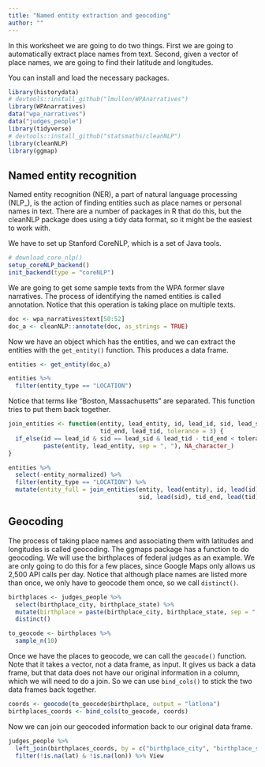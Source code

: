 ```yaml
---
title: "Named entity extraction and geocoding"
author: ""
---
```


In this worksheet we are going to do two things. First we are going to automatically extract place names from text. Second, given a vector of place names, we are going to find their latitude and longitudes.

You can install and load the necessary packages.

```r
library(historydata)
# devtools::install_github("lmullen/WPAnarratives")
library(WPAnarratives)
data("wpa_narratives")
data("judges_people")
library(tidyverse)
# devtools::install_github("statsmaths/cleanNLP")
library(cleanNLP)
library(ggmap)
```

## Named entity recognition

Named entity recognition (NER), a part of natural language processing (NLP_), is the action of finding entities such as place names or personal names in text. There are a number of packages in R that do this, but the cleanNLP package does using a tidy data format, so it might be the easiest to work with.

We have to set up Stanford CoreNLP, which is a set of Java tools.

```r
# download_core_nlp()
setup_coreNLP_backend()
init_backend(type = "coreNLP")
```

We are going to get some sample texts from the WPA former slave narratives. The process of identifying the named entities is called annotation. Notice that this operation is taking place on multiple texts.

```r
doc <- wpa_narratives$text[50:52]
doc_a <- cleanNLP::annotate(doc, as_strings = TRUE)
```

Now we have an object which has the entities, and we can extract the entities with the `get_entity()` function. This produces a data frame.

```r
entities <- get_entity(doc_a)

entities %>%
  filter(entity_type == "LOCATION")
```

Notice that terms like "Boston, Massachusetts" are separated. This function tries to put them back together.

```r
join_entities <- function(entity, lead_entity, id, lead_id, sid, lead_sid,
                          tid_end, lead_tid, tolerance = 3) {
  if_else(id == lead_id & sid == lead_sid & lead_tid - tid_end < tolerance,
          paste(entity, lead_entity, sep = ", "), NA_character_)
}

entities %>% 
  select(-entity_normalized) %>% 
  filter(entity_type == "LOCATION") %>% 
  mutate(entity_full = join_entities(entity, lead(entity), id, lead(id),
                                     sid, lead(sid), tid_end, lead(tid))) 
```

## Geocoding

The process of taking place names and associating them with latitudes and longitudes is called geocoding. The ggmaps package has a function to do geocoding. We will use the birthplaces of federal judges as an example. We are only going to do this for a few places, since Google Maps only allows us 2,500 API calls per day. Notice that although place names are listed more than once, we only have to geocode them once, so we call `distinct()`.

```r
birthplaces <- judges_people %>% 
  select(birthplace_city, birthplace_state) %>% 
  mutate(birthplace = paste(birthplace_city, birthplace_state, sep = ", ")) %>% 
  distinct()

to_geocode <- birthplaces %>% 
  sample_n(10)
```

Once we have the places to geocode, we can call the `geocode()` function. Note that it takes a vector, not a data frame, as input. It gives us back a data frame, but that data does not have our original information in a column, which we will need to do a join. So we can use `bind_cols()` to stick the two data frames back together.

```r
coords <- geocode(to_geocode$birthplace, output = "latlona")
birthplaces_coords <- bind_cols(to_geocode, coords) 
```

Now we can join our geocoded information back to our original data frame.

```r
judges_people %>% 
  left_join(birthplaces_coords, by = c("birthplace_city", "birthplace_state")) %>% 
  filter(!is.na(lat) & !is.na(lon)) %>% View
```
